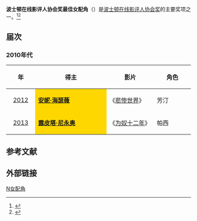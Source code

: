 '''波士顿在线影评人协会奖最佳女配角'''（{{lang-en|'''Boston Online Film Critics Association Award for Best Supporting Actress'''}}）是[[波士顿在线影评人协会|波士顿在线影评人协会奖]]的主要奖项之一。<ref>{{cite web |url=http://yule.sohu.com/20131208/n391444193.shtml |title=波士顿在线影评人协会奖（The Boston Online Film Critics Association）揭晓。 |accessdate=2013 |publisher=搜狐网 |work= |language=zh-hans |archive-date=2020-03-28 |archive-url=https://web.archive.org/web/20200328060021/https://yule.sohu.com/20131208/n391444193.shtml |dead-url=no }}</ref><ref>{{cite web |url=http://ent.163.com/12/1210/08/8IBN5TEO000300B1.html |title=波士顿在线影评人协会颁发了首届协会奖 |accessdate=2012 |publisher=网易 |work= |language=zh-hans |archive-url=https://web.archive.org/web/20140329081110/http://ent.163.com/12/1210/08/8IBN5TEO000300B1.html |archive-date=2014-03-29 |dead-url=yes }}</ref>

== 届次 ==
=== 2010年代 ===
{| class="wikitable" width="95%" cellpadding="5"
|-
!width="100"|年
!width="450"|得主
!width="250"|影片
!width="200"|角色
|-
|style="text-align:center;"| [[第1届波士顿在线影评人协会奖|2012]] ||  style="background:#FFD700;" | '''[[安妮·海瑟薇|安妮·海瑟薇]]'''|| 《[[悲惨世界_(2012年电影)|悲惨世界]]》 || 芳汀
|-
|style="text-align:center;"| [[第2届波士顿在线影评人协会奖|2013]] || style="background:#FFD700;" | '''[[露皮塔·尼永奥|露皮塔·尼永奥]]'''|| 《[[为奴十二年|为奴十二年]]》  ||  帕西
|}

==参考文献==
{{reflist}}

== 外部链接 ==
{{波士顿在线影评人协会奖}}

[[Category:波士顿在线影评人协会奖|N女配角]]